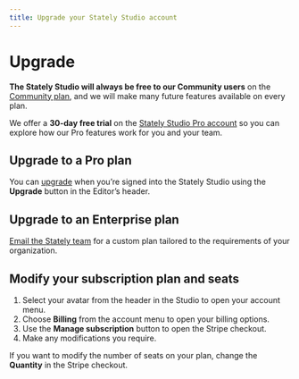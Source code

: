 ```yaml
---
title: Upgrade your Stately Studio account
---
```



# Upgrade

**The Stately Studio will always be free to our Community users** on the [Community plan](studio-community-plan.mdx), and we will make many future features available on every plan.

We offer a **30-day free trial** on the [Stately Studio Pro account](studio-pro-plan.mdx) so you can explore how our Pro features work for you and your team.

## Upgrade to a Pro plan

You can [upgrade](upgrade.mdx) when you’re signed into the Stately Studio using the **Upgrade** button in the Editor’s header.

<p>
<ThemedImage
  alt="Upgrade button in the header of the Stately Studio between the Save and share buttons."
  sources={{
    light: useBaseUrl('/upgrade/upgrade.png'),
    dark: useBaseUrl('/upgrade/upgrade-dm.png'),
  }}
/>
</p>

## Upgrade to an Enterprise plan

<p><a href="mailto:sales@stately.com?subject=I'm interested in the Stately Studio Enterprise plan">Email the Stately team</a> for a custom plan tailored to the requirements of your organization.</p>

## Modify your subscription plan and seats

1. Select your avatar from the header in the Studio to open your account menu.
2. Choose **Billing** from the account menu to open your billing options.
3. Use the **Manage subscription** button to open the Stripe checkout.
4. Make any modifications you require.

If you want to modify the number of seats on your plan, change the **Quantity** in the Stripe checkout.

<p>
<ThemedImage
  alt="Billing option in the user account menu in the Stately Studio header."
  sources={{
    light: useBaseUrl('/upgrade/billing.png'),
    dark: useBaseUrl('/upgrade/billing-dm.png'),
  }}
/>
</p>